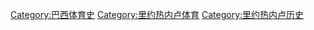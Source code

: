 [[Category:巴西体育史|Category:巴西体育史]]
[[Category:里约热内卢体育|Category:里约热内卢体育]]
[[Category:里约热内卢历史|Category:里约热内卢历史]]